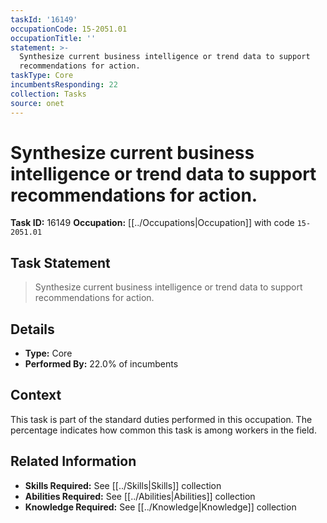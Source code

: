 ```yaml
---
taskId: '16149'
occupationCode: 15-2051.01
occupationTitle: ''
statement: >-
  Synthesize current business intelligence or trend data to support
  recommendations for action.
taskType: Core
incumbentsResponding: 22
collection: Tasks
source: onet
---
```

# Synthesize current business intelligence or trend data to support recommendations for action.

**Task ID:** 16149
**Occupation:** [[../Occupations|Occupation]] with code `15-2051.01`

## Task Statement

> Synthesize current business intelligence or trend data to support recommendations for action.

## Details

- **Type:** Core
- **Performed By:** 22.0% of incumbents

## Context

This task is part of the standard duties performed in this occupation. The percentage indicates how common this task is among workers in the field.

## Related Information

- **Skills Required:** See [[../Skills|Skills]] collection
- **Abilities Required:** See [[../Abilities|Abilities]] collection
- **Knowledge Required:** See [[../Knowledge|Knowledge]] collection
